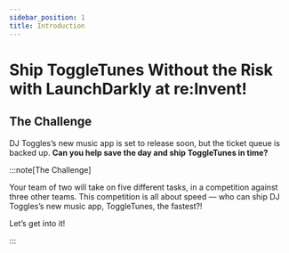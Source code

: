 ```yaml
---
sidebar_position: 1
title: Introduction
---
```



# Ship ToggleTunes Without the Risk with LaunchDarkly at re\:Invent!

## The Challenge

DJ Toggles’s new music app is set to release soon, but the ticket queue is backed up. **Can you help save the day and ship ToggleTunes in time?** 

:::note[The Challenge]

Your team of two will take on five different tasks,  in a competition against three other teams. This competition is all about speed — who can ship DJ Toggles’s new music app, ToggleTunes, the fastest?! 

Let’s get into it!

:::


